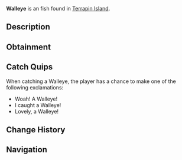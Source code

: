 {{FishInfobox
|image          = Walleye.png
|rarity         = Uncommon
|sea            = First Sea
|location       = [[Terrapin Island]]
|sublocation    = 
|sources        = Fish Barrel, Fishing Rod
|radar_location = 
|xp             = 90
|weather        = 
|time           = 
|season         = Spring, Autumn
|bait           = Minnow
|base_weight    = 4
|base_value     = 90
|weight_range   = 2.2
|base_chance    = 60
|base_resil     = 70
}}
'''Walleye''' is an {{Rarity|Uncommon}} fish found in [[Terrapin Island]].

== Description ==
{{Description|The Walleye is a predatory fish known for its sharp teeth and distinctive large eyes. The Walleye can be found around the East side of Terrapin Island.|Bestiary Entry}}

== Obtainment ==
{{Description|Can be found near Terrapin Island.|Bestiary Hint}}
{{Fish Availability|
Terrapin Island/Olm Cave
Terrapin Island/Surrounding Ocean
|top_rods      = 
Free Spirit Rod\166084.25\128066.86;
Azure Of Lagoon\165202.18\142205.09;
Trident Rod\161115.06\102709.31;
Leviathan's Fang Rod\157521.63\158135.36;
Fang of the Eclipse\156169.91\137038.8;
Training Rod\145077.72\203609.97;
Flimsy Rod\105353.92\98533.03;
Resourceful Rod\146268.41\151590.22;
Ethereal Prism Rod\152193.77\205114.13;
Astralhook Rod\154867.13\197738.89;
Depthseeker Rod\154955.53\138021.68;
No-Life Rod\154816.76\145858.57;
Avalanche Rod\153179.82\136903.46;
Verdant Shear Rod\153160.26\135355.14;
Blazebringer Rod\146468.69\131452.07;
Zeus Rod\145424.45\123373.03;
Seraphic Rod\144732.09\144732.09;
Challenger's Rod\142422.65\132575.59;
Volcanic Rod\142003.18\93626.83;
Rod Of The Depths\134899.87\120066.22;
Rod Of The Forgotten Fang\133074.43\132172.67;
Rod Of The Exalted One\125046.88\112776.38;
Steady Rod\78031.5\75035.05
|recommended   = Trident Rod
}}

== Catch Quips ==
When catching a Walleye, the player has a chance to make one of the following exclamations:
* Woah! A Walleye!
* I caught a Walleye!
* Lovely, a Walleye!

== Change History ==
{{Change History|{{subst:Current Version}}}}

== Navigation ==
{{Fish Navbox|Terrapin Island}}